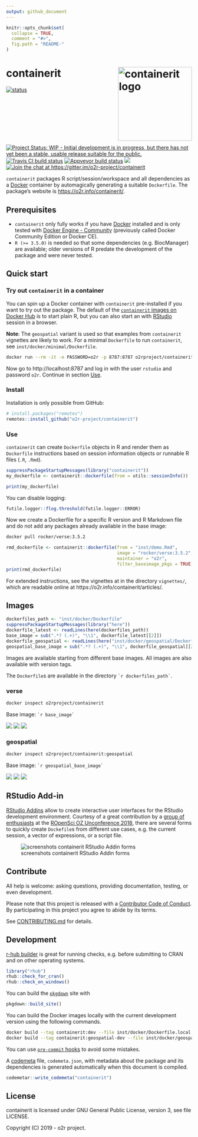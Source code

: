 ```yaml
---
output: github_document
---
```

<!-- README.md is generated from README.Rmd. Please edit that file -->

```r
knitr::opts_chunk$set(
  collapse = TRUE,
  comment = "#>",
  fig.path = "README-"
)
```

# containerit <img src="man/figures/logo.png" align="right" alt="containerit logo" width="200" style="padding: 0 0 10px 10px;" />

<!-- badges: start -->
[![status](https://joss.theoj.org/papers/6f3b6a7cca0fa133966f13f260f0360d/status.svg)](https://joss.theoj.org/papers/6f3b6a7cca0fa133966f13f260f0360d)
[![Project Status: WIP - Initial development is in progress, but there has not yet been a stable, usable release suitable for the public.](https://www.repostatus.org/badges/latest/wip.svg)](https://www.repostatus.org/#wip)
[![Travis CI build status](https://travis-ci.org/o2r-project/containerit.svg?branch=master)](https://travis-ci.org/o2r-project/containerit)
[![Appveyor build status](https://ci.appveyor.com/api/projects/status/2242hcwagoafxaxq?svg=true)](https://ci.appveyor.com/project/nuest/containerit-rrvpq)
[![](https://www.r-pkg.org/badges/version/containerit)](https://github.com/o2r-project/containerit/issues/68)
[![Join the chat at https://gitter.im/o2r-project/containerit](https://badges.gitter.im/o2r-project/containerit.svg)](https://gitter.im/o2r-project/containerit)
<!-- badges: end -->

`containerit` packages R script/session/workspace and all dependencies as a [Docker](https://docker.com/) container by automagically generating a suitable `Dockerfile`.
The package's website is [https://o2r.info/containerit/](https://o2r.info/containerit/).

## Prerequisites

- `containerit` only fully works if you have [Docker](https://en.wikipedia.org/wiki/Docker_(software)) installed and is only tested with [Docker Engine - Community](https://docs.docker.com/install/overview/) (previously called Docker Community Edition or Docker CE).
- `R (>= 3.5.0)` is needed so that some dependencies (e.g. BiocManager) are available; older versions of R predate the development of the package and were never tested.

## Quick start

### Try out `containerit` in a container

You can spin up a Docker container with `containerit` pre-installed if you want to try out the package.
The default of the [`containerit` images on Docker Hub](#images) is to start plain R, but you can also start an with [RStudio](https://www.rstudio.com/products/rstudio/) session in a browser.

**Note**: The `geospatial` variant is used so that examples from `containerit` vignettes are likely to work.
For a minimal `Dockerfile` to run `containerit`, see `inst/docker/minimal/Dockerfile`.

```bash
docker run --rm -it -e PASSWORD=o2r -p 8787:8787 o2rproject/containerit:geospatial /init
```

Now go to http://localhost:8787 and log in with the user `rstudio` and password `o2r`.
Continue in section [Use](#use).

### Install

Installation is only possible from GitHub:

```r
# install.packages("remotes")
remotes::install_github("o2r-project/containerit")
```

### Use

`containerit` can create `Dockerfile` objects in R and render them as `Dockerfile` instructions based on session information objects or runnable R files (`.R`, `.Rmd`).

```r
suppressPackageStartupMessages(library("containerit"))
my_dockerfile <- containerit::dockerfile(from = utils::sessionInfo())
```

```r
print(my_dockerfile)
```

You can disable logging:

```r
futile.logger::flog.threshold(futile.logger::ERROR)
```

Now we create a Dockerfile for a specific R version and R Markdown file and do not add any packages already available in the base image:

```bash
docker pull rocker/verse:3.5.2
```

```r
rmd_dockerfile <- containerit::dockerfile(from = "inst/demo.Rmd",
                                          image = "rocker/verse:3.5.2",
                                          maintainer = "o2r",
                                          filter_baseimage_pkgs = TRUE)
print(rmd_dockerfile)
```

For extended instructions, see the vignettes at in the directory `vignettes/`, which are readable online at https://o2r.info/containerit/articles/.

## Images

```r
dockerfiles_path <- "inst/docker/Dockerfile"
suppressPackageStartupMessages(library("here"))
dockerfile_latest <- readLines(here(dockerfiles_path))
base_image = sub(".*? (.+)", "\\1", dockerfile_latest[[2]])
dockerfile_geospatial <- readLines(here("inst/docker/geospatial/Dockerfile"))
geospatial_base_image = sub(".*? (.+)", "\\1", dockerfile_geospatial[[2]])
```

Images are available starting from different base images.
All images are also available with version tags.

The `Dockerfile`s are available in the directory `` `r dockerfiles_path` ``.

### verse

```bash
docker inspect o2rproject/containerit
```

Base image: `` `r base_image` ``

[![](https://images.microbadger.com/badges/version/o2rproject/containerit.svg)](https://microbadger.com/images/o2rproject/containerit "Get your own version badge on microbadger.com") [![](https://images.microbadger.com/badges/image/o2rproject/containerit.svg)](https://microbadger.com/images/o2rproject/containerit "Get your own image badge on microbadger.com") [![](https://images.microbadger.com/badges/commit/o2rproject/containerit.svg)](https://microbadger.com/images/o2rproject/containerit "Get your own commit badge on microbadger.com")

### geospatial

```bash
docker inspect o2rproject/containerit:geospatial
```

Base image: `` `r geospatial_base_image` ``

[![](https://images.microbadger.com/badges/version/o2rproject/containerit:geospatial.svg)](https://microbadger.com/images/o2rproject/containerit:geospatial "Get your own version badge on microbadger.com") [![](https://images.microbadger.com/badges/image/o2rproject/containerit:geospatial.svg)](https://microbadger.com/images/o2rproject/containerit:geospatial "Get your own image badge on microbadger.com") [![](https://images.microbadger.com/badges/commit/o2rproject/containerit:geospatial.svg)](https://microbadger.com/images/o2rproject/containerit:geospatial "Get your own commit badge on microbadger.com")

## RStudio Add-in

[RStudio Addins](https://rstudio.github.io/rstudioaddins/) allow to create interactive user interfaces for the RStudio development environment.
Courtesy of a great contribution by a [group of enthusiasts](https://github.com/o2r-project/containerit/issues/27#issuecomment-440869329) at the [ROpenSci OZ Unconference 2018](https://ozunconf18.ropensci.org/), there are several forms to quickly create `Dockefile`s from different use cases, e.g. the current session, a vector of expressions, or a script file.

![screenshots containerit RStudio Addin forms](https://user-images.githubusercontent.com/1325054/61534429-e1345980-aa2f-11e9-8f5d-e6f67e5d7dde.png)

## Contribute

All help is welcome: asking questions, providing documentation, testing, or even development.

Please note that this project is released with a [Contributor Code of Conduct](CONDUCT.md).
By participating in this project you agree to abide by its terms.

See [CONTRIBUTING.md](CONTRIBUTING.md) for details.

## Development

[r-hub builder](https://builder.r-hub.io/) is great for running checks, e.g. before submitting to CRAN and on other operating systems.

```r
library("rhub")
rhub::check_for_cran()
rhub::check_on_windows()
```

You can build the [`pkgdown`](https://pkgdown.r-lib.org/) site with

```r
pkgdown::build_site()
```

You can build the Docker images locally with the current development version using the following commands.

```bash
docker build --tag containerit:dev --file inst/docker/Dockerfile.local .
docker build --tag containerit:geospatial-dev --file inst/docker/geospatial/Dockerfile.local .
```

You can use [`pre-commit` hooks](https://github.com/lorenzwalthert/pre-commit-hooks) to avoid some mistakes.

A [codemeta](https://codemeta.github.io/) file, `codemeta.json`, with metadata about the package and its dependencies is generated automatically when this document is compiled.

```r
codemetar::write_codemeta("containerit")
```


## License

containerit is licensed under GNU General Public License, version 3, see file LICENSE.

Copyright (C) 2019 - o2r project.
